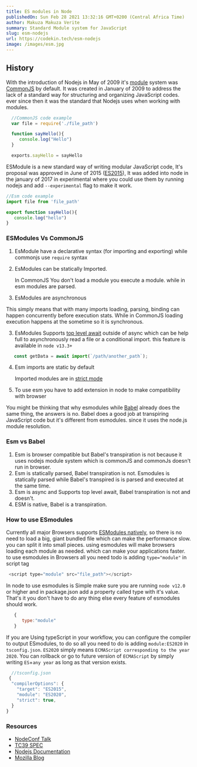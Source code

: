 ```yaml
---
title: ES modules in Node
publishedOn: Sun Feb 28 2021 13:32:16 GMT+0200 (Central Africa Time)
author: Makuza Makuza Verite
summary: Standard Module system for JavaScript
slug: esm-nodejs
url: https://codekin.tech/esm-nodejs
image: /images/esm.jpg
---
```



## History

With the introduction of Nodejs in May of 2009 it's [module](https://www.computerhope.com/jargon/m/module.htm) system was  [CommonJS](https://en.wikipedia.org/wiki/CommonJS) by default. It was created in January of 2009 to address the lack of a standard way for  structuring and organizing JavaScript codes. ever since then it was the  standard that Nodejs uses when working with modules.


```js
  //CommonJS code example
  var file = require('./file_path')

  function sayHello(){
     console.log("Hello")
  }

  exports.sayHello = sayHello
```


ESModule is a new standard way of writing modular JavaScript code, It's proposal was approved in June of 2015 ([ES2015](https://developers.google.com/web/shows/ttt/series-2/es2015)), It was added into node in the january of 2017 in experimental where you  could use them by running nodejs and add `--experimental` flag to make it work.


```js
//Esm code example
import file from 'file_path'

export function sayHello(){
   console.log("hello")
}
```

### ESModules Vs CommonJS


1. EsModule have a declarative syntax (for importing and exporting) while commonjs use `require` syntax
1. EsModules can be statically Imported.

   In CommonJS You don't load a module you execute a module. while in esm modules are parsed.


2. EsModules are asynchronous

  This simply means that with many imports loading, parsing, binding can happen concurrently before execution stats. While in CommonJS loading execution happens at the sometime so it is synchronous.


3. EsModules Supports [top level  await](https://github.com/tc39/proposal-top-level-await) outside of async which can be help full to asynchronously read a file or  a conditional import. this feature is available in `node v13.3+`


```js
   const getData = await import(`/path/another_path`);
```

4. Esm imports are static by default

   Imported modules are in [strict mode](https://developer.mozilla.org/en-US/docs/Web/JavaScript/Reference/Strict_mode)

5. To use esm you have to add extension in node to make compatibility with browser


You might be thinking that why esmodules while [Babel](https://babeljs.io/) already does the same thing, the answers is no. Babel does a good job at transpiring JavaScript code but it's different from esmodules. since it uses the node.js module resolution.


### Esm vs Babel

  1. Esm is browser compatible but  Babel's transpiration is not because it uses nodejs module system which is commonJS and commonJs doesn't run in browser.
  3. Esm is statically parsed, Babel transpiration is not.
  Esmodules is statically parsed while Babel's transpired is is parsed and executed at the same time.
  4. Esm is async and Supports top level await, Babel transpiration is not and doesn't.
  5. ESM is native, Babel is a transpiration.

### How to use ESmodules

Currently all major Browsers supports [ESModules natively](https://caniuse.com/?search=esm), so there is no need to load a big, giant bundled file which can make the performance slow. you can split it into small pieces. using esmodules will make browsers loading each module as needed. which can make your applications faster. to use esmodules in Browsers all you need todo is adding `type="module"` in script tag



```js
 <script type="module" src="file_path"></script>
```


In node to use esmodules is Simple make sure you are running  `node v12.0` or higher and in package.json add a property called type with it's value. That's it you don't have to do any thing else every feature of esmodules should work.


```js
   {
      type:"module"
   }
```


If you are Using typeScript in your workflow, you can configure the compiler to output ESmodules, to do so all you need to do is adding `module:ES2020` in `tsconfig.json`.
`ES2020` simply means `ECMAScript corresponding to the year 2020`. You can rollback or go to future version of `ECMAScript` by simply writing `ES`+`any year` as long as that version exists.


```js
  //tsconfig.json
 {
  "compilerOptions": {
    "target": "ES2015",
    "module": "ES2020",
    "strict": true,
  }
}
```


### Resources
- [NodeConf Talk](https://www.youtube.com/watch?v=mMEKrHmZLpQ)
- [TC39 SPEC](https://tc39.es/ecma262/#sec-modules)
- [Nodejs Documentation](https://nodejs.org/api/esm.html#esm_modules_ecmascript_modules)
- [Mozilla Blog](https://hacks.mozilla.org/2018/03/es-modules-a-cartoon-deep-dive/)
